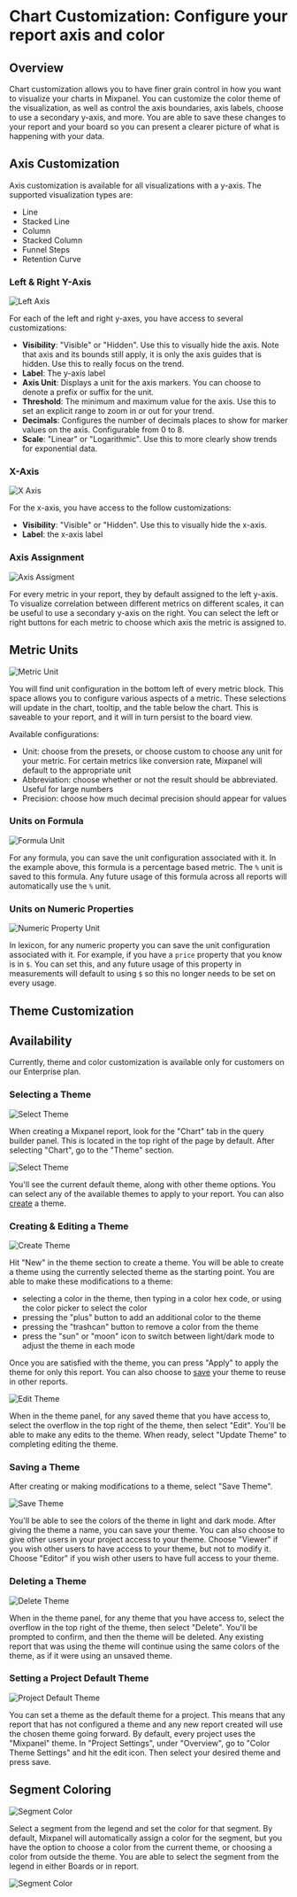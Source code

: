 # Chart Customization: Configure your report axis and color

## Overview

Chart customization allows you to have finer grain control in how you want to visualize your charts in Mixpanel. You can customize the color theme of the visualization, as well as control the axis boundaries, axis labels, choose to use a secondary y-axis, and more. You are able to save these changes to your report and your board so you can present a clearer picture of what is happening with your data.


## Axis Customization

Axis customization is available for all visualizations with a y-axis. The supported visualization types are:
- Line
- Stacked Line
- Column
- Stacked Column
- Funnel Steps
- Retention Curve

### Left & Right Y-Axis

![Left Axis](/left-axis.png)

For each of the left and right y-axes, you have access to several customizations:

- **Visibility**: "Visible" or "Hidden". Use this to visually hide the axis. Note that axis and its bounds still apply, it is only the axis guides that is hidden. Use this to really focus on the trend.
- **Label**: The y-axis label
- **Axis Unit**: Displays a unit for the axis markers. You can choose to denote a prefix or suffix for the unit.
- **Threshold**: The minimum and maximum value for the axis. Use this to set an explicit range to zoom in or out for your trend.
- **Decimals**: Configures the number of decimals places to show for marker values on the axis. Configurable from 0 to 8.
- **Scale**: "Linear" or "Logarithmic". Use this to more clearly show trends for exponential data.

### X-Axis

![X Axis](/x-axis.png)

For the x-axis, you have access to the follow customizations:

- **Visibility**: "Visible" or "Hidden". Use this to visually hide the x-axis.
- **Label**: the x-axis label

### Axis Assignment

![Axis Assigment](/axis-assignment.png)

For every metric in your report, they by default assigned to the left y-axis. To visualize correlation between different metrics on different scales, it can be useful to use a secondary y-axis on the right. You can select the left or right buttons for each metric to choose which axis the metric is assigned to.

## Metric Units

![Metric Unit](/metric-unit.png)

You will find unit configuration in the bottom left of every metric block. This space allows you to configure various aspects of a metric. These selections will update in the chart, tooltip, and the table below the chart. This is saveable to your report, and it will in turn persist to the board view.

Available configurations:
- Unit: choose from the presets, or choose custom to choose any unit for your metric. For certain metrics like conversion rate, Mixpanel will default to the appropriate unit
- Abbreviation: choose whether or not the result should be abbreviated. Useful for large numbers
- Precision: choose how much decimal precision should appear for values

### Units on Formula

![Formula Unit](/lexicon-formula-unit.png)

For any formula, you can save the unit configuration associated with it. In the example above, this formula is a percentage based metric. The `%` unit is saved to this formula. Any future usage of this formula across all reports will automatically use the `%` unit.

### Units on Numeric Properties

![Numeric Property Unit](/lexicon-property-unit.png)

In lexicon, for any numeric property you can save the unit configuration associated with it. For example, if you have a `price` property that you know is in `$`. You can set this, and any future usage of this property in measurements will default to using `$` so this no longer needs to be set on every usage.


## Theme Customization

## Availability

Currently, theme and color customization is available only for customers on our Enterprise plan.

### Selecting a Theme

![Select Theme](/theme-select-1.png)

When creating a Mixpanel report, look for the "Chart" tab in the query builder panel. This is located in the top right of the page by default. After selecting "Chart", go to the "Theme" section.

![Select Theme](/theme-select-2.png)

You'll see the current default theme, along with other theme options. You can select any of the available themes to apply to your report. You can also [create](/docs/features/chart-customization#creating-&-editing-a-theme) a theme.

### Creating & Editing a Theme

![Create Theme](/theme-create.png)

Hit "New" in the theme section to create a theme. You will be able to create a theme using the currently selected theme as the starting point. You are able to make these modifications to a theme:
- selecting a color in the theme, then typing in a color hex code, or using the color picker to select the color
- pressing the "plus" button to add an additional color to the theme
- pressing the "trashcan" button to remove a color from the theme
- press the "sun" or "moon" icon to switch between light/dark mode to adjust the theme in each mode

Once you are satisfied with the theme, you can press "Apply" to apply the theme for only this report. You can also choose to [save](/docs/features/chart-customization#saving-a-theme) your theme to reuse in other reports.

![Edit Theme](/theme-edit.png)

When in the theme panel, for any saved theme that you have access to, select the overflow in the top right of the theme, then select "Edit". You'll be able to make any edits to the theme. When ready, select "Update Theme" to completing editing the theme.

### Saving a Theme

After creating or making modifications to a theme, select "Save Theme".

![Save Theme](/theme-save.png)

You'll be able to see the colors of the theme in light and dark mode. After giving the theme a name, you can save your theme. You can also choose to give other users in your project access to your theme. Choose "Viewer" if you wish other users to have access to your theme, but not to modify it. Choose "Editor" if you wish other users to have full access to your theme.

### Deleting a Theme

![Delete Theme](/theme-delete.png)

When in the theme panel, for any theme that you have access to, select the overflow in the top right of the theme, then select "Delete". You'll be prompted to confirm, and then the theme will be deleted. Any existing report that was using the theme will continue using the same colors of the theme, as if it were using an unsaved theme.

### Setting a Project Default Theme

![Project Default Theme](/theme-customization-default.png)

You can set a theme as the default theme for a project. This means that any report that has not configured a theme and any new report created will use the chosen theme going forward. By default, every project uses the "Mixpanel" theme. In "Project Settings", under "Overview", go to "Color Theme Settings" and hit the edit icon. Then select your desired theme and press save.

## Segment Coloring

![Segment Color](/segment-coloring-1.png)

Select a segment from the legend and set the color for that segment. By default, Mixpanel will automatically assign a color for the segment, but you have the option to choose a color from the current theme, or choosing a color from outside the theme. You are able to select the segment from the legend in either Boards or in report.

![Segment Color](/segment-coloring-2.png)
